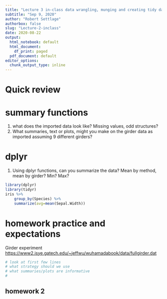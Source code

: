 ```yaml
---
title: "Lecture 3 in-class data wrangling, munging and creating tidy datasets"
subtitle: "Sep 9, 2020"
author: "Robert Settlage"
authorbox: false
slug: "Lecture-2-inclass"
date: 2020-08-22
output:
  html_notebook: default
  html_document:
    df_print: paged
  pdf_document: default
editor_options:
  chunk_output_type: inline 
---
```


# Quick review

# summary functions
1. what does the imported data look like?  Missing values, odd structures?
2. What summaries, text or plots, might you make on the girder data as imported assuming 9 different girders? 

# dplyr
1. Using dplyr functions, can you summarize the data? Mean by method, mean by girder?  Min? Max?
```r
library(dplyr)
library(tidyr)
iris %>% 
    group_by(Species) %>%
    summarize(avg=mean(Sepal.Width)) 
```

# homework practice and expectations

Girder experiment
<https://www2.isye.gatech.edu/~jeffwu/wuhamadabook/data/fullgirder.dat>
```r
# look at first few lines
# what strategy should we use
# what summaries/plots are informative
# 
```


## homework 2
